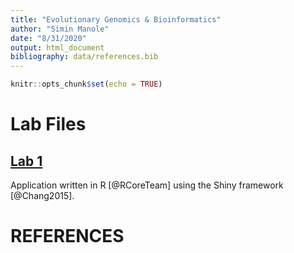 ```yaml
---
title: "Evolutionary Genomics & Bioinformatics"
author: "Simin Manole"
date: "8/31/2020"
output: html_document
bibliography: data/references.bib
---
```


```r
knitr::opts_chunk$set(echo = TRUE)
```

# Lab Files

## [Lab 1](lab1_SM.html)


Application written in R [@RCoreTeam] using the Shiny framework [@Chang2015].

# REFERENCES